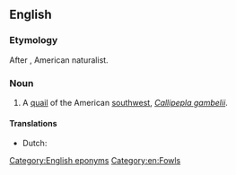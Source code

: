 ==English==
{{wikipedia|Gambel's Quail}}
===Etymology===
After {{w|William Gambel}}, American naturalist.

===Noun===
{{en-noun|head=[[Gambel]][['s]] [[quail]]}}

# A [[quail]] of the American [[southwest]], ''[[Callipepla gambelii]]''.

====Translations====
{{trans-top|quail of the American southwest}}
* Dutch: {{t|nl|helmkwartel}}
{{trans-mid}}
{{trans-bottom}}

[[Category:English eponyms]]
[[Category:en:Fowls]]